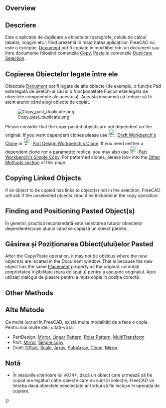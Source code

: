 <languages/>
{{TOCright}}

==Overview==

<div class="mw-translate-fuzzy">
==Descriere==
Este o aplicație de duplicare a obiectelor (paragrafe, celule de calcul tabelar, imagini etc.) fiind prezentă în majoritatea aplicațiilor. FreeCAD nu este o excepție. [[Document_structure|Document]] pot fi copiate în mod liber într-un document sau între documente folosind comenzile [[Std_Copy|Copy]], [[Std_Paste|Paste]] și comenzile [[Std_DuplicateSelection|Duplicate Selection]] .
 
==Copierea Obiectelor legate între ele==
Obiectele [[Document_structure|Document]] pot fi legate de alte obiecte (de exemplu, o funcție Pad este legată de Sketch-ul său și o funcționalitate Fusion este legată de obiectele componente ale acestuia). Aceasta înseamnă că trebuie să fii atent atunci când alegi obiecte de copiat.
</div> 

[[File:Copy_past_duplicate.png|center]]

Please consider that the copy-pasted objects are not dependent on the original. If you want dependent clones please use [[Image:Draft_Clone.svg|24px]] [[Draft_Clone|Draft Workbench's Clone]] or [[Image:PartDesign_Clone.svg|24px]] [[PartDesign_Clone|Part Design Workbench's Clone]]. If you need neither a dependent clone nor a parametric replica, you may also use [[Image:Part_SimpleCopy.svg|24px]] [[Part_SimpleCopy| Part Workbench's Simple Copy]]. For patterned clones, please look into the [[Copying_Objects#Other_Methods| Other Methods section]] of this page.

==Copying Linked Objects==

If an object to be copied has links to object(s) not in the selection, FreeCAD will ask if the unselected objects should be included in the copy operation.

==Finding and Positioning Pasted Object(s)==

<div class="mw-translate-fuzzy">
În general, practica recomandată este selectarea tuturor obiectelor dependente/copii atunci când se copiază un obiect părinte.
 
==Găsirea și Poziționarea Obiect(ului)elor Pasted==
After the Copy/Paste operation, it may not be obvious where the new object(s) are located in the Document window.  That is because the new object has the same [[Placement|Placement]] property as the original.
comutați proprietatea Vizibilitate (bara de spațiu) pentru a ascunde originalul. Apoi utilizați dialogul de plasare pentru a muta copia în poziția corectă.
</div>

==Other Methods==

<div class="mw-translate-fuzzy">
==Alte Metode==
Ca multe lucruri în FreeCAD, există multe modalități de a face o copie. Pentru mai multe idei, uitați-vă la: 
* PartDesign: [[PartDesign_Mirrored|Mirror]], [[PartDesign_LinearPattern|Linear Pattern]], [[PartDesign_PolarPattern|Polar Pattern]], [[PartDesign_MultiTransform|MultiTransform]]
* Part: [[Part_Mirror|Mirror]], [[Part_SimpleCopy|Simple copy]]
* Draft: [[Draft_Offset|Offset]], [[Draft_Scale|Scale]], [[Draft_Array|Array]], [[Draft_PathArray|PathArray]], [[Draft_Clone|Clone]], [[Draft_Mirror|Mirror]]
 
==Notă==
* În vesiunile ulterioare lui v0.14+, dacă un obiect care urmează să fie copiat are legături către obiecte care nu sunt în selecție, FreeCAD va întreba dacă obiectele neselectate ar trebui să fie incluse în operația de copiere.
</div>


{{Userdocnavi{{#translation:}}}}